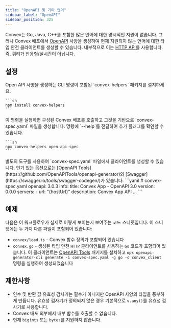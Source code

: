 ```yaml
---
title: "OpenAPI 및 기타 언어"
sidebar_label: "OpenAPI"
sidebar_position: 325
---
```



Convex는 Go, Java, C++를 포함한 많은 언어에 대한 명시적인 지원이 없습니다. 그러나 Convex 배포에서 [OpenAPI](https://swagger.io/specification/) 사양을 생성하여 현재 지원되지 않는 언어에 대한 타입 안전 클라이언트를 생성할 수 있습니다. 내부적으로 이는
[HTTP API](/http-api)를 사용합니다. 즉, 쿼리가 반응형/실시간이 아닙니다.

<BetaAdmonition feature="OAS 생성" verb="is" />

## 설정

<StepByStep>
  <Step title="Convex Helpers npm 패키지 설치하기">
    Open API 사양을 생성하는 CLI 명령이 포함된 `convex-helpers` 패키지를 설치하세요.

    ```sh
    npm install convex-helpers
    ```

  </Step>
  <Step title="OpenAPI 사양을 생성하는 명령 실행하기">
    이 명령을 실행하면 구성된 Convex 배포를 호출하고 그것을 기반으로 `convex-spec.yaml` 파일을 생성합니다. 명령에 `--help`를 전달하여 추가 플래그를 확인할 수 있습니다.

    ```sh
    npx convex-helpers open-api-spec
    ```

  </Step>
  <Step title="타입 안전 클라이언트 생성하기">
    별도의 도구를 사용하여 `convex-spec.yaml` 파일에서 클라이언트를 생성할 수 있습니다. 인기 있는 옵션으로는 [OpenAPI Tools](https://github.com/OpenAPITools/openapi-generator)와 [Swagger](https://swagger.io/tools/swagger-codegen/)가 있습니다.
    ```yaml
    # convex-spec.yaml
    openapi: 3.0.3
    info:
      title: Convex App - OpenAPI 3.0
      version: 0.0.0
      servers:
        - url: "{hostUrl}"
      description: Convex App API
      ...
    ```
  </Step>
</StepByStep>

## 예제

다음은 이 워크플로우가 실제로 어떻게 보이는지 보여주는 코드 스니펫입니다. 이 스니펫에는 두 가지 다른 파일이 포함되어 있습니다:

- `convex/load.ts` - Convex 함수 정의가 포함되어 있습니다
- `convex.go` - 생성된 타입 안전 `HTTP` 클라이언트를 사용하는 `Go` 코드가 포함되어 있습니다. 이 클라이언트는
  [OpenAPI Tools](https://github.com/OpenAPITools/openapi-generator) 패키지를 설치하고
  `npx openapi-generator-cli generate -i convex-spec.yaml -g go -o convex_client` 명령을 실행하여 생성되었습니다

<TSAndJSSnippet title="convex/load.ts" sourceTS={Load} sourceJS={Load} />

<Snippet source={Go} title="convex.go" />

## 제한사항

- 인수 및 반환 값 유효성 검사기는 필수가 아니지만 OpenAPI 사양의 타입을 풍부하게 만듭니다. 유효성 검사기가 정의되지 않은 경우 기본적으로 `v.any()`를 유효성 검사기로 사용합니다.
- Convex 배포 외부에서 내부 함수를 호출할 수 없습니다.
- 현재 `bigints` 또는 `bytes`를 지원하지 않습니다.
